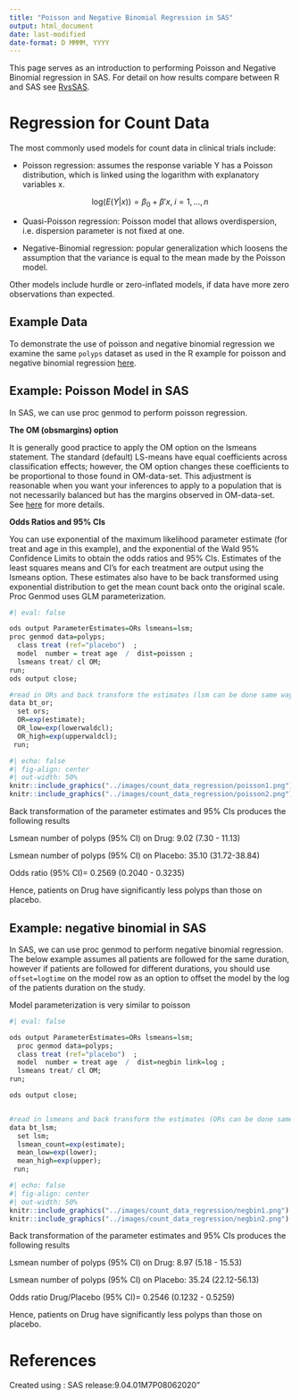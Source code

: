 ```yaml
---
title: "Poisson and Negative Binomial Regression in SAS"
output: html_document
date: last-modified
date-format: D MMMM, YYYY
---
```


This page serves as an introduction to performing Poisson and Negative Binomial regression in SAS. For detail on how results compare between R and SAS see [RvsSAS](R%20vs%20SAS:%20Negative%20Binomial%20Regression).

# **Regression for Count Data**

The most commonly used models for count data in clinical trials include:

-   Poisson regression: assumes the response variable Y has a Poisson distribution, which is linked using the logarithm with explanatory variables x.

$$
\text{log}(E(Y|x))= \beta_0 + \beta' x, \; i = 1,\ldots,n 
$$

-   Quasi-Poisson regression: Poisson model that allows overdispersion, i.e. dispersion parameter is not fixed at one.

-   Negative-Binomial regression: popular generalization which loosens the assumption that the variance is equal to the mean made by the Poisson model.

Other models include hurdle or zero-inflated models, if data have more zero observations than expected.

## **Example Data**

To demonstrate the use of poisson and negative binomial regression we examine the same `polyps` dataset as used in the R example for poisson and negative binomial regression [here](https://psiaims.github.io/CAMIS/R/count_data_regression.html).

## **Example: Poisson Model in SAS**

In SAS, we can use proc genmod to perform poisson regression.

**The OM (obsmargins) option**

It is generally good practice to apply the OM option on the lsmeans statement. The standard (default) LS-means have equal coefficients across classification effects; however, the OM option changes these coefficients to be proportional to those found in OM-data-set. This adjustment is reasonable when you want your inferences to apply to a population that is not necessarily balanced but has the margins observed in OM-data-set. See [here](https://documentation.sas.com/doc/en/pgmsascdc/v_062/statug/statug_mixed_syntax08.htm) for more details.

**Odds Ratios and 95% CIs**

You can use exponential of the maximum likelihood parameter estimate (for treat and age in this example), and the exponential of the Wald 95% Confidence Limits to obtain the odds ratios and 95% CIs. Estimates of the least squares means and CI's for each treatment are output using the lsmeans option. These estimates also have to be back transformed using exponential distribution to get the mean count back onto the original scale. Proc Genmod uses GLM parameterization.

```r
#| eval: false

ods output ParameterEstimates=ORs lsmeans=lsm;
proc genmod data=polyps;       
  class treat (ref="placebo")  ;    
  model  number = treat age  /  dist=poisson ;
  lsmeans treat/ cl OM;
run; 
ods output close;

#read in ORs and back transform the estimates (lsm can be done same way)
data bt_or;
  set ors;
  OR=exp(estimate);
  OR_low=exp(lowerwaldcl);
  OR_high=exp(upperwaldcl);
 run;

```

```r
#| echo: false
#| fig-align: center
#| out-width: 50%
knitr::include_graphics("../images/count_data_regression/poisson1.png")
knitr::include_graphics("../images/count_data_regression/poisson2.png")
```


Back transformation of the parameter estimates and 95% CIs produces the following results

Lsmean number of polyps (95% CI) on Drug: 9.02 (7.30 - 11.13)

Lsmean  number of polyps (95% CI) on Placebo: 35.10 (31.72-38.84)

Odds ratio (95% CI)= 0.2569 (0.2040 - 0.3235)

Hence, patients on Drug have significantly less polyps than those on placebo.


## **Example: negative binomial in SAS**

In SAS, we can use proc genmod to perform negative binomial regression. The below example assumes all patients are followed for the same duration, however if patients are followed for different durations, you should use `offset=logtime` on the model row as an option to offset the model by the log of the patients duration on the study.

Model parameterization is very similar to poisson

```r
#| eval: false

ods output ParameterEstimates=ORs lsmeans=lsm;
  proc genmod data=polyps; 
  class treat (ref="placebo")  ; 
  model  number = treat age  /  dist=negbin link=log ;
  lsmeans treat/ cl OM;
run;

ods output close;


#read in lsmeans and back transform the estimates (ORs can be done same way)
data bt_lsm;
  set lsm;
  lsmean_count=exp(estimate);
  mean_low=exp(lower);
  mean_high=exp(upper);
 run;
```

```r
#| echo: false
#| fig-align: center
#| out-width: 50%
knitr::include_graphics("../images/count_data_regression/negbin1.png")
knitr::include_graphics("../images/count_data_regression/negbin2.png")
```

Back transformation of the parameter estimates and 95% CIs produces the following results

Lsmean number of polyps (95% CI) on Drug: 8.97 (5.18 - 15.53)

Lsmean  number of polyps (95% CI) on Placebo: 35.24 (22.12-56.13)

Odds ratio Drug/Placebo (95% CI)= 0.2546 (0.1232 - 0.5259)

Hence, patients on Drug have significantly less polyps than those on placebo.

 

# References

Created using : SAS release:9.04.01M7P08062020"
